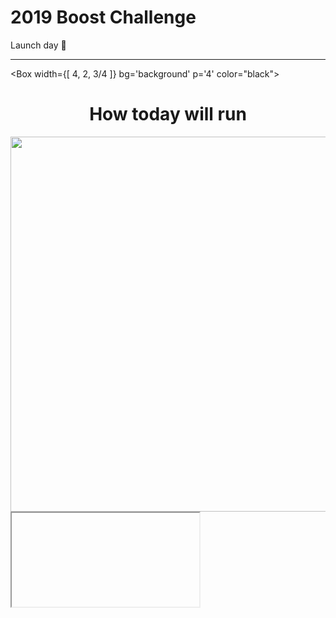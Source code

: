 


# 2019 Boost Challenge 
<p>Launch day 🚀</p>

---

<Box 
  width={[ 4, 2, 3/4 ]} bg='background' p='4' color="black">
    <center>
    <h1>How today will run</h1>
    </center>
    <center>
    <img width="600" align="right" src="https://media.giphy.com/media/l2JHSH9vQPPgNujdK/giphy.gif" />
    </center>
</Box>

---


<Iframe />

---

# Our Journey So Far...
<img src="https://media.giphy.com/media/iAhB5Ht6C3Tsk/giphy.gif" />

---

# Formerly the FLG 
- Rebrand 🎨
- Why, feedback, how we decided❓
- Challenges we faced ⚙️
- Our Goals 🥅

---

<Appear>
  <div>
    <RandomlyPlaced
      style={{
        transform: 'rotate(20deg)',
        top: '30%',
        left: '20%'
      }}
    >
      Aspire Challenge
    </RandomlyPlaced>
  </div>
  <div>
    <RandomlyPlaced
      style={{
        transform: 'rotate(30deg)',
        bottom: '10%',
        left: '10%'
      }}
    >
      Skill Boost
    </RandomlyPlaced>
  </div>
  <div>
    <RandomlyPlaced
      style={{
        transform: 'rotate(10deg)',
        bottom: '30%',
        right: '20%'
      }}
    >
      ReInvent
    </RandomlyPlaced>
  </div>
  <div>
    <RandomlyPlaced
      style={{
        transform: 'rotate(-10deg)',
        bottom: '10%',
        right: '30%'
      }}
    >
      Amplify
    </RandomlyPlaced>
  </div>
  <div>
    <RandomlyPlaced
      style={{
        transform: 'rotate(-20deg)',
        top: '10%',
        left: '60%'
      }}
    >
      Leadership Challenge
    </RandomlyPlaced>
  </div>
  <div>
    <RandomlyPlaced
      style={{
        top: 0,
        bottom: 0,
        left: 0,
        right: 0,
        fontWeight: 'bold',
        fontSize: '5rem',
        display: 'flex',
        justifyContent: 'center',
        alignItems: 'center',
      }}
    >
      Waaaaay too many options!
    </RandomlyPlaced>
  </div>
</Appear>

---

# We're on our way


---

<Appear>
<h1>The Future of Work</h1>
</Appear>

---

# Results are in


<Chart />

---
# Four focus areas

<p>You won't be marked against these areas, they are just a starting point.</p>

- Culture change
- People (Diversity, including age groups)
- Skill shift
- Continuous learning 

---


# Culture
<p> Aligned workers feel connected to their companies and inspired to do their best work.
Aligned workers have a clear understanding of their company’s strategy, their own personal goals and how those two things connect. Ninety percent of them know what they need to do in their roles to be successful.
Slack: State of Work Report 2019</p>





---
- Learning plan
- Question
- Focus areas
- Competition schedule

---

